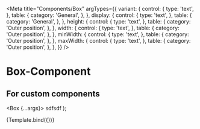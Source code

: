 
<Meta
  title="Components/Box"
  argTypes={{
    variant: {
      control: {
        type: 'text',
      },
      table: {
        category: 'General',
      },
    },
    display: {
      control: {
        type: 'text',
      },
      table: {
        category: 'General',
      },
    },
    height: {
      control: {
        type: 'text',
      },
      table: {
        category: 'Outer position',
      },
    },
    width: {
      control: {
        type: 'text',
      },
      table: {
        category: 'Outer position',
      },
    },
    minWidth: {
      control: {
        type: 'text',
      },
      table: {
        category: 'Outer position',
      },
    },
    maxWidth: {
      control: {
        type: 'text',
      },
      table: {
        category: 'Outer position',
      },
    },
  }}
/>

# Box-Component

## For custom components

  <Box {...args}>
    sdfsdf
  </Box>
);

<Canvas>
  <Story name="Default">{Template.bind({})}</Story>
  <ArgsTable story="Default" />
</Canvas>
